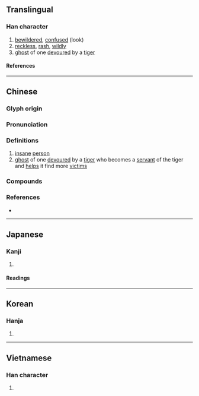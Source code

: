 {{also|伥}}
{{character info}}
==Translingual==

===Han character===
{{Han char|rn=9|rad=人|as=08|sn=10|four=21232|canj=OSMV|ids=⿰亻長}}

# [[bewildered]], [[confused]] (look)
# [[reckless]], [[rash]], [[wildly]]
# [[ghost]] of one [[devour]]ed by a [[tiger]]

====References====
{{Han ref|kx=0106.270|dkj=00742|dj=0227.100|hdz=10170.040|uh=5000}}

----

==Chinese==
{{zh-forms|s=伥}}
{{zh-wp}}

===Glyph origin===
{{Han etym}}
{{Han compound|人|長|ls=psc|t1=person|c1=s|c2=p}}

===Pronunciation===
{{zh-pron
|m=chāng
|c=coeng1,caang1,zan3,caang4
|mn=chhêng/tiòng
|mc=y
|oc=y
|cat=a,n
}}

===Definitions===
{{zh-hanzi}}

# [[insane]] [[person]]
# [[ghost]] of one [[devour]]ed by a [[tiger]] who becomes a [[servant]] of the tiger and [[help]]s it find more [[victims]]

===Compounds===
{{zh-der|倀倀|倀鬼|為虎作倀|虎倀}}

===References===
* {{R:yue:Hanzi}}

----

==Japanese==

===Kanji===
{{ja-kanji|grade=|rs=人08}}

# {{rfdef|ja|sort=人08}}

====Readings====
{{ja-readings
|on=ちょう, とう, じょう
|kun=くる.う, たおれる
}}

----

==Korean==

===Hanja===
{{ko-hanja|창}}

# {{rfdef|ko|sort=人08}}

----

==Vietnamese==

===Han character===
{{vi-readings|rs=人08|reading=trành}}

# {{rfdef|vi|sort=人08}}